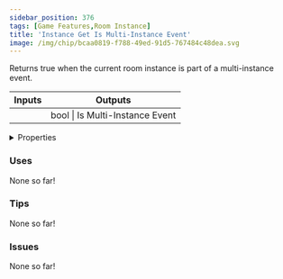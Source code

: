 ```yaml
---
sidebar_position: 376
tags: [Game Features,Room Instance]
title: 'Instance Get Is Multi-Instance Event'
image: /img/chip/bcaa0819-f788-49ed-91d5-767484c48dea.svg
---
```


Returns true when the current room instance is part of a multi-instance event.



<IChip uuid="bcaa0819-f788-49ed-91d5-767484c48dea"/>

<table><thead><tr><th>Inputs</th><th>Outputs</th></tr></thead><tbody><tr><td /><td>bool | Is Multi-Instance Event</td></tr></tbody></table>

<details>
  <summary>Properties</summary>
  <div>
    <div>
    <table>
      <tbody>
        <tr>
          <td>Is beta required?</td>
          <td>No</td>
        </tr>
        <tr>
          <td>Is chip a trolling risk?</td>
          <td>No</td>
        </tr>
        <tr>
          <td>Is chip a role assignment risk?</td>
          <td>No</td>
        </tr>
        <tr>
          <td>Chip UUID</td>
          <td>bcaa0819-f788-49ed-91d5-767484c48dea</td>
        </tr>
        <tr>
          <td>Room availability</td>
          <td>Available everywhere</td>
        </tr>
      </tbody>
    </table>
    </div>
  </div>
</details>

### Uses

None so far!

### Tips

None so far!

### Issues

None so far!